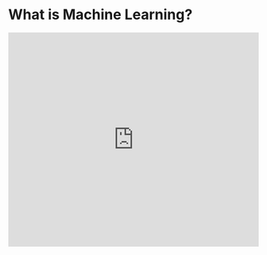 
# What is Machine Learning?

<Bleed>
  <iframe
    width="100%"
    height="430"
    src="https://www.youtube.com/watch?v=RdC7KZ6OFPA&ab_channel=GoogleOpenOnlineEducation"
    frameborder="0"
    allow="accelerometer; autoplay; clipboard-write; encrypted-media; gyroscope; picture-in-picture"
    allowfullscreen
  />
</Bleed>

<Callout>
    A model is a mathematical relationship derived from data that an ML system uses to make predictions
</Callout>


